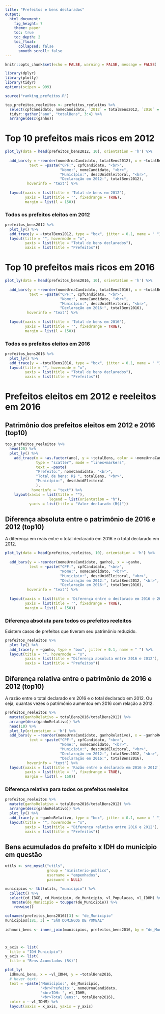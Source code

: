 ```yaml
---
title: "Prefeitos e bens declarados"
output: 
  html_document:
    fig_height: 7
    theme: paper
    toc: true
    toc_depth: 2
    toc_float:
      collapsed: false
      smooth_scroll: false
---
```


```r
knitr::opts_chunk$set(echo = FALSE, warning = FALSE, message = FALSE)
```

```r
library(dplyr)
library(plotly)
library(tidyr)
options(scipen = 999)
```

```r
source("ranking_prefeitos.R")
```

```r
top_prefeitos_reeleitos <- prefeitos_reeleitos %>% 
  select(cpfCandidato, nomeCandidato, `2012` = totalBens2012, `2016` = totalBens2016, ganho, nomeUrnaCandidato, descUnidEleitoral) %>% 
  tidyr::gather("ano", "totalBens", 3:4) %>% 
  arrange(desc(ganho))
```

# Top 10 prefeitos mais ricos em 2012
```r
plot_ly(data = head(prefeitos_bens2012, 10), orientation = 'h') %>%
  
  add_bars(y = ~reorder(nomeUrnaCandidato, totalBens2012), x = ~totalBens2012,
           text = ~paste("CPF:", cpfCandidato, "<br>",
                         "Nome:", nomeCandidato, "<br>",
                         "Município:", descUnidEleitoral, "<br>",
                         "Declaração em 2012:", totalBens2012),
          hoverinfo = "text") %>%
  
  layout(xaxis = list(title = 'Total de bens em 2012'),
         yaxis = list(title = '', fixedrange = TRUE), 
         margin = list(l = 150))
```

### Todos os prefeitos eleitos em 2012
```r
prefeitos_bens2012 %>% 
  plot_ly() %>%
  add_trace(y = ~totalBens2012, type = "box", jitter = 0.1, name = " ") %>%
  layout(title = "", hovermode = "x",
         yaxis = list(title = "Total de bens declarados"),
         xaxis = list(title = "Prefeitos"))
```

# Top 10 prefeitos mais ricos em 2016
```r
plot_ly(data = head(prefeitos_bens2016, 10), orientation = 'h') %>%
  
  add_bars(y = ~reorder(nomeUrnaCandidato, totalBens2016), x = ~totalBens2016,
           text = ~paste("CPF:", cpfCandidato, "<br>",
                         "Nome:", nomeCandidato, "<br>",
                         "Município:", descUnidEleitoral, "<br>",
                         "Declaração em 2016:", totalBens2016),
          hoverinfo = "text") %>%
  
  layout(xaxis = list(title = 'Total de bens em 2016'),
         yaxis = list(title = '', fixedrange = TRUE), 
         margin = list(l = 150))
```

### Todos os prefeitos eleitos em 2016
```r
prefeitos_bens2016 %>% 
  plot_ly() %>%
  add_trace(y = ~totalBens2016, type = "box", jitter = 0.1, name = " ") %>%
  layout(title = "", hovermode = "x",
         yaxis = list(title = "Total de bens declarados"),
         xaxis = list(title = "Prefeitos"))
```

# Prefeitos eleitos em 2012 e reeleitos em 2016
## Patrimônio dos prefeitos eleitos em 2012 e 2016 (top10)
```r
top_prefeitos_reeleitos %>% 
  head(20) %>% 
  plot_ly() %>%
    add_trace(x = ~as.factor(ano), y = ~totalBens, color = ~nomeUrnaCandidato,
              type = "scatter", mode = "lines+markers",
              text = ~paste(
              "Prefeito:", nomeCandidato, "<br>",
              "Total de bens: R$ ", totalBens, "<br>",
              "Município:", descUnidEleitoral
              ),
            hoverinfo = "text") %>%
    layout(xaxis = list(title = ""),
                    legend = list(orientation = "h"),
           yaxis = list(title = "Valor declarado (R$)"))
```

## Diferença absoluta entre o patrimônio de 2016 e 2012 (top10)

A diferença em reais entre o total declarado em 2016 e o total declarado em 2012.
```r
plot_ly(data = head(prefeitos_reeleitos, 10), orientation = 'h') %>%
  
  add_bars(y = ~reorder(nomeUrnaCandidato, ganho), x = ~ganho,
           text = ~paste("CPF:", cpfCandidato, "<br>",
                         "Nome:", nomeCandidato, "<br>",
                         "Município:", descUnidEleitoral, "<br>",
                         "Declaração em 2012:", totalBens2012, "<br>",
                         "Declaração em 2016:", totalBens2016),
          hoverinfo = "text") %>%
  
  layout(xaxis = list(title = 'Diferença entre o declarado em 2016 e 2012'),
         yaxis = list(title = '', fixedrange = TRUE), 
         margin = list(l = 150))
```

### Diferença absoluta para todos os prefeitos reeleitos

Existem casos de prefeitos que tiveram seu patrimônio reduzido.
```r
prefeitos_reeleitos %>% 
  plot_ly() %>%
  add_trace(y = ~ganho, type = "box", jitter = 0.1, name = " ") %>%
  layout(title = "", hovermode = "x",
         yaxis = list(title = "Diferença absoluta entre 2016 e 2012"),
         xaxis = list(title = "Prefeitos"))
```

## Diferença relativa entre o patrimônio de 2016 e 2012 (top10)

A razão entre o total declarado em 2016 e o total declarado em 2012. Ou seja, quantas vezes o patrimônio aumentou em 2016 com relação a 2012.
```r
prefeitos_reeleitos %>%
  mutate(ganhoRelativo = totalBens2016/totalBens2012) %>%
  arrange(desc(ganhoRelativo)) %>%
  head(10) %>%
  plot_ly(orientation = 'h') %>%
  add_bars(y = ~reorder(nomeUrnaCandidato, ganhoRelativo), x = ~ganhoRelativo,
           text = ~paste("CPF:", cpfCandidato, "<br>",
                         "Nome:", nomeCandidato, "<br>",
                         "Município:", descUnidEleitoral, "<br>",
                         "Declaração em 2012:", totalBens2012, "<br>",
                         "Declaração em 2016:", totalBens2016),
          hoverinfo = "text") %>%
  layout(xaxis = list(title = 'Razão entre o declarado em 2016 e 2012'),
         yaxis = list(title = '', fixedrange = TRUE),
         margin = list(l = 150))
```

### Diferença relativa para todos os prefeitos reeleitos
```r
prefeitos_reeleitos %>% 
  mutate(ganhoRelativo = totalBens2016/totalBens2012) %>%
  arrange(desc(ganhoRelativo)) %>%
  plot_ly() %>%
  add_trace(y = ~ganhoRelativo, type = "box", jitter = 0.1, name = " ") %>%
  layout(title = "", hovermode = "x",
         yaxis = list(title = "Diferença relativa entre 2016 e 2012"),
         xaxis = list(title = "Prefeitos"))
```


## Bens acumulados do prefeito x IDH do município em questão

```r
utils <- src_mysql("utils",
                   group = "ministerio-publico",
                   username = "empenhados",
                   password = NULL)

municipios <- tbl(utils, "municipio") %>%
  collect() %>%
  select(cd_IBGE, cd_Municipio, de_Municipio, vl_Populacao, vl_IDHM) %>%
   mutate(de_Municipio = toupper(de_Municipio)) %>%
    rowwise()

colnames(prefeitos_bens2016)[3] <- "de_Municipio"
municipios[181, 3] = "SÃO DOMINGOS DE POMBAL"
  
idhmuni_bens <- inner_join(municipios, prefeitos_bens2016, by = "de_Municipio")



x_axis <- list(
  title = "IDH Município")
y_axis <- list(
  title = "Bens Acumulados (R$)")

plot_ly(
  idhmuni_bens, x = ~vl_IDHM, y = ~totalBens2016,
  # Hover text:
  text = ~paste('Municipio:', de_Municipio,
                '<br>Prefeito:', nomeUrnaCandidato, 
                "<br>IDH: ", vl_IDHM, 
                '<br>Total Bens:', totalBens2016),
  color = ~-vl_IDHM) %>%
  layout(xaxis = x_axis, yaxis = y_axis)

```








